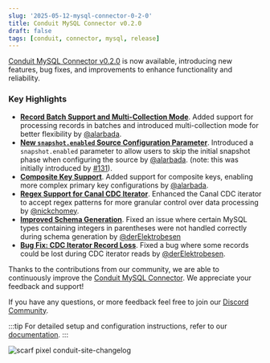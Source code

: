 ```yaml
---
slug: '2025-05-12-mysql-connector-0-2-0'
title: Conduit MySQL Connector v0.2.0
draft: false
tags: [conduit, connector, mysql, release]
---
```


[Conduit MySQL Connector v0.2.0](https://github.com/conduitio-labs/conduit-connector-mysql/releases/tag/v0.2.0) is now available, introducing new features, bug fixes, and improvements to enhance functionality and reliability.

<!--truncate-->

### Key Highlights


- [**Record Batch Support and Multi-Collection Mode**](https://github.com/conduitio-labs/conduit-connector-mysql/pull/114). Added support for processing records in batches and introduced multi-collection mode for better flexibility by [@alarbada](https://github.com/alarbada).
- [**New `snapshot.enabled` Source Configuration Parameter**](https://github.com/conduitio-labs/conduit-connector-mysql/pull/141). Introduced a `snapshot.enabled` parameter to allow users to skip the initial snapshot phase when configuring the source by [@alarbada](https://github.com/alarbada). (note: this was initially introduced by [#131](https://github.com/conduitio-labs/conduit-connector-mysql/pull/131)).
- [**Composite Key Support**](https://github.com/conduitio-labs/conduit-connector-mysql/pull/107). Added support for composite keys, enabling more complex primary key configurations by [@alarbada](https://github.com/alarbada).
- [**Regex Support for Canal CDC Iterator**](https://github.com/conduitio-labs/conduit-connector-mysql/pull/124). Enhanced the Canal CDC iterator to accept regex patterns for more granular control over data processing by [@nickchomey](https://github.com/nickchomey).
- [**Improved Schema Generation**](https://github.com/conduitio-labs/conduit-connector-mysql/pull/115). Fixed an issue where certain MySQL types containing integers in parentheses were not handled correctly during schema generation by [@derElektrobesen](https://github.com/derElektrobesen)
- [**Bug Fix: CDC Iterator Record Loss**](https://github.com/conduitio-labs/conduit-connector-mysql/pull/120). Fixed a bug where some records could be lost during CDC iterator reads by [@derElektrobesen](https://github.com/derElektrobesen).


Thanks to the contributions from our community, we are able to continuously improve the [Conduit MySQL Connector](/docs/using/connectors/list/mysql). We appreciate your feedback and support!

If you have any questions, or more feedback feel free to join our [Discord Community](https://discord.meroxa.com/).

:::tip
For detailed setup and configuration instructions, refer to our [documentation](/docs/using/connectors/list/mysql).
:::

![scarf pixel conduit-site-changelog](https://static.scarf.sh/a.png?x-pxid=b43cda70-9a98-4938-8857-471cc05e99c5)

